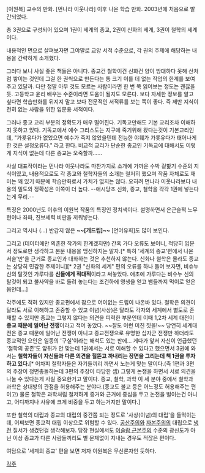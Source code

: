 [이원복] 교수의 만화. [먼나라 이웃나라] 이후 나온 학습 만화. 2003년에 처음으로 발간되었다.

총 3권으로 구성되어 있으며 1권이 세계의 종교, 2권이 신화의 세계, 3권이 철학의 세계이다.

내용적인 면으로 살펴보자면 그야말로 교양 서적 수준으로, 각 권의 주제에 해당하는 내용을 간략하게 소개했다. 

그러다 보니 사실 좋은 책들은 아니다. 종교건 철학이건 신화건 양이 방대하다 못해 산처럼 쌓이는 것인데 그걸 한 권씩으로 만든다는 통 크기 이를 데 없는 작업의 한계를 보여주고 있달까. 다만 정말 아무 것도 모르는 사람이라면 한 번 쭉 읽어보는 정도는 괜찮을 듯. 고등학교 윤리 배우는 수준이라면 도움이 될지도 모른다. 보다 자세한 정보를 알고 싶다면 학습만화를 뒤지지 말고 보다 전문적인 서적류를 보는 쪽이 좋다. 즉 제반 지식이 전혀 없는 사람을 위한 입문용 서적이다.

그러나 종교 교리 부분의 정확도가 매우 떨어진다. 기독교만해도 기본 교리조차 이해하지 못하고 있다. 기독교에서 예수 그리스도는 지구에 죽기위해 왔다는것이 기본교리인데, "가룟유다가 없었으면 예수가 죽지 않았을텐데 전능한 야훼가 가룟유다가 태어나게 한 것은 설정오류다." 라고 한다. 비교적 교리가 단순한 종교인 기독교에 대해서도 이렇게 지식이 없는데 다른 종교는 오죽할까......


사실 대표작이라는 먼나라 이웃나라도 마찬가지로 소개에 가까운 수박 겉핥기 수준의 지식이였고, 내용적으로도 각 종교와 철학자들의 소개는 철저히 했으며 작품 자체로도 재미는 꽤 있기 때문에 학습만화로서 가치가 없지는 않다. 오히려 먼나라 이웃나라보다 내용의 밀도와 정확성은 이쪽이 더 높다. --애시당초 신화, 종교, 철학을 각각 1권에 넣는다는게 무리.--

특징은 2000년도 이후의 이원복 작품의 특징인 정치색이다. 설명하면서 은근슬쩍 노무현이나 좌파, 진보세력 비판을 끼워넣는다.

그리고 역시나 (...) 반갑지 않은 '''~~[개드립]~~''' [언어유희]도 많이 보인다.

그리고 (데이터에만 의존한 작가의 한계겠지만) 간혹 가다 오류도 보이니, 적당히 입문서 정도로만 생각하고 본문 내용을 맹신하지는 말자.[* 특히 '세계의 종교'편에서 나온 서술'만'을 근거로 종교인과 대화하는 것은 추천하지 않는다. 신화나 철학은 몰라도 종교는 상당히 민감한 주제이니][* 2권 "신화의 세계" 편의 오류를 하나 들어 보자면, 비슈누 신의 탈것인 가루다를 '''신들에게 적대적'''이라고 써놓았다. 애초에 가루다는 비슈누 신의 탈것이 되고 불사약을 바로 돌려 놓는다는 조건하에 영생을 얻고 뱀들까지 먹이로 얻은 몸인데...]

각주에도 적혀 있지만 종교편에서 참으로 어이없는 드립이 나온바 있다. 철학은 의견이 달라도 서로 이해하고 존중할 수 있고 이념(사상)은 달라도 각자의 세계에서 별도로 존재할 수 있지만 종교는 그렇지 않다는 의견을 피력한 부분인데 이때 1,2차 세계 대전이 '''종교 때문에 일어난 전쟁'''이라고 적어 놓았다. ~~잘도 이런 미친 짓을!~~ 당연히 세계대전은 종교 때문에 일어난 전쟁이 아니고 종교전쟁으로 유명한 십자군 전쟁만 하더라도 종교적인 요인은 일종의 '구실'이라는 해석도 있는 판에... 게다가 앞서 자신이 언급했던 '철학의 공존'도 앞뒤가 안 맞는데 1권에서는 서로 이해할 수 있다고 했으면서 3권에 와서는 '''철학자들이 자신들과 다른 의견을 헐뜯고 까내리는 장면을 그리는데 책 1권을 투자하고 있다.'''[* 어차피 철학자들은 자기들끼리 까면서 노는게 맞는 말이다.(즉 1편과 3편의 주장이 정면충돌하는데 3편의 주장이 타당한 셈) 그렇게 논쟁을 하면서 서로 의견을 나눌 수 있다는게 사실 중요한거고 말이다. 종교, 철학, 과학 이 세 분야 중에서 철학과 과학은 상대방의 관점을 허용해주는 분야다.(종교도 불교 등은 어느정도 허용해주는 편이고) 물론 철학은 과학처럼 철저하게 증거와 근거에 중심을 두고 논전을 벌이는건 아니고, 어디까지나 사유에 크게 비중을 두고 하는거지만 말이다.]

또한 철학의 대립과 종교의 대립의 중간쯤 되는 정도로 '사상(이념)의 대립'을 들먹이는데, 어찌보면 종교적 대립 이상으로 위험할 수 있다. [[공산주의]]와 [[자본주의]]의 대립으로 [[냉전]] 질서가 생겼던걸 생각해보자. 당장 현실에서도 [[이슬람 근본주의]] 수준의 광신도가 아닌 이상 종교가 다른 사람들끼리도 별 문제없이 지내는 경우도 적잖은 편이다.

여담으로 '세계의 종교' 편을 보면 저자 이원복은 무신론자인 듯하다.


[[각주]]
